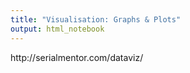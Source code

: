 ```yaml
---
title: "Visualisation: Graphs & Plots"
output: html_notebook
---
```



http://serialmentor.com/dataviz/



